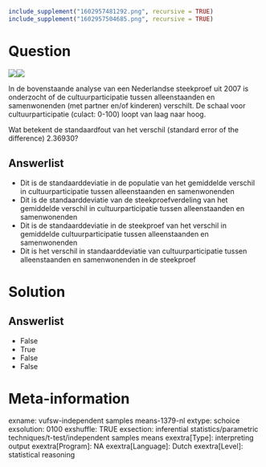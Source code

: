 ```r
include_supplement("1602957481292.png", recursive = TRUE)
include_supplement("1602957504685.png", recursive = TRUE)
```

Question
========
![](1602957481292.png)![](1602957504685.png)
  
In de bovenstaande analyse van een Nederlandse steekproef uit 2007 is
onderzocht of de cultuurparticipatie tussen alleenstaanden en
samenwonenden (met partner en/of kinderen) verschilt. De schaal voor
cultuurparticipatie (culact: 0-100) loopt van laag naar hoog.  
  
Wat betekent de standaardfout van het verschil (standard error of the
difference) 2.36930?

Answerlist
----------
* Dit is de standaarddeviatie in de populatie van het gemiddelde verschil
  in cultuurparticipatie tussen alleenstaanden en samenwonenden
* Dit is de standaarddeviatie van de steekproefverdeling van het
  gemiddelde verschil in cultuurparticipatie tussen alleenstaanden en
  samenwonenden
* Dit is de standaarddeviatie in de steekproef van het verschil in
  gemiddelde cultuurparticipatie tussen alleenstaanden en samenwonenden
* Dit is het verschil in standaarddeviatie van cultuurparticipatie tussen
  alleenstaanden en samenwonenden in de steekproef

Solution
========










Answerlist
----------
* False
* True
* False
* False

Meta-information
================
exname: vufsw-independent samples means-1379-nl
extype: schoice
exsolution: 0100
exshuffle: TRUE
exsection: inferential statistics/parametric techniques/t-test/independent samples means
exextra[Type]: interpreting output
exextra[Program]: NA
exextra[Language]: Dutch
exextra[Level]: statistical reasoning

